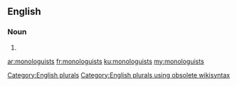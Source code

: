 ==English==

===Noun===
{{head|en}}

# {{plural of|monologuist}}

[[Category:English plurals]][[Category:English plurals using obsolete wikisyntax]]

[[ar:monologuists]]
[[fr:monologuists]]
[[ku:monologuists]]
[[my:monologuists]]